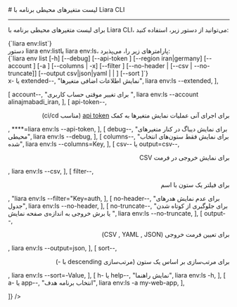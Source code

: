 

<Layout>
<Head>
<title>مستندات مشاهده لیست متغیرهای محیطی برنامه با Liara CLI - لیارا</title>
</Head>
# لیست متغیرهای محیطی برنامه با Liara CLI
<hr className="mb-2" />

برای 
لیست متغیرهای محیطی برنامه با Liara CLI،
می‌توانید از دستور زیر، استفاده کنید: 

<div className="h-2" />
<div dir="ltr">
<Highlight className='bash'>
{`liara env:list`}
</Highlight>
</div>
<div className="h-2" />
<Asciinema id="list-envs" />


<Section id="command-parameters" title="پارامترهای دستور" />
دستور <Important>liara env:list</Important>یا <Important>liara env:ls</Important>، پارامترهای زیر را، می‌پذیرد:

<div className="h-2" />
<div dir="ltr">
<Highlight className='bash'>
{`liara env list [-h] [--debug] [--api-token <value>] [--region iran|germany] [--account <value>] [-a
    <value>] [--columns <value> | -x] [--filter <value>] [--no-header | [--csv | --no-truncate]] [--output csv|json|yaml
    |  | ] [--sort <value>]`}
</Highlight>
</div>


<Table headers={[
  "پارامتر",
  "توضیحات",
  "مثال",
]} data={[
  [
    <Important>x- یا extended--</Important>,
    "نمایش اطلاعات اضافی متغیرها",
    <Important>liara env:ls --extended</Important>,
  ],
  
  [
    <Important>account--</Important>,
    "برای تغییر موقتی حساب کاربری ",
    <Important>liara env:ls --account alinajmabadi_iran</Important>,
  ],
  [
    <Important>api-token--</Important>,
    <div dir="rtl">
    <p> برای اجرای آنی عملیات نمایش متغیرها به کمک <a href="/references/liara-api/about" className="blue-link">api token</a> (مناسب ci/cd)</p>
    </div>,
    <Important>****=liara env:ls --api-token</Important>,
  ],
  [
    <Important>debug--</Important>,
    "برای نمایش دیباگ در کنار متغیرهای محیطی",
    <Important>liara env:ls --debug</Important>,
  ],
  [
    <Important>columns--</Important>,
    "برای نمایش فقط ستون‌های انتخاب شده",
    <Important>liara env:ls --columns=Key</Important>,
  ],
  [
    <Important>csv-- یا output=csv--</Important>,
    <div dir="rtl">
    <p>برای نمایش خروجی در فرمت CSV</p>
    </div>,
    <Important>liara env:ls --csv</Important>,
  ],
  [
    <Important>filter--</Important>,
    <div dir="rtl">
    <p>برای فیلتر یک ستون با اسم</p>
    </div>,
    <Important>"liara env:ls --filter="Key=auth</Important>,
  ],
  [
    <Important>no-header--</Important>,
    "برای عدم نمایش هدرهای جدول",
    <Important>liara env:ls  --no-header</Important>,
  ],
  [
    <Important>no-truncate--</Important>,
    "برای جلوگیری از کوتاه شدن یا برش خروجی به اندازه‌ی صفحه نمایش ",
    <Important>liara env:ls  --no-truncate</Important>,
  ],
  [
    <Important>output--</Important>,
        <div dir="rtl">
    <p>برای تعیین فرمت خروجی (CSV , YAML , JSON)</p>
    </div>,
    <Important>liara env:ls  --output=json</Important>,
  ],
  [
    <Important>sort--</Important>,
        <div dir="rtl">
    <p>برای مرتب‌سازی بر اساس یک ستون (مرتب‌سازی descending با -)</p>
    </div>,
    <Important>liara env:ls --sort=-Value</Important>,
  ],
  [
    <Important>h- یا help--</Important>,
    "نمایش راهنما",
    <Important>liara env:ls -h</Important>,
  ],
  [
    <Important>a- یا app--</Important>,
    "انتخاب برنامه هدف",
    <Important>liara env:ls -a my-web-app</Important>,
  ],
  
]} />
<div className="h-3" />

</Layout>